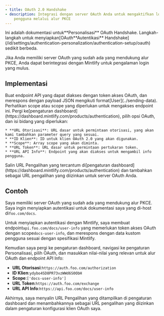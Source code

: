 ```yaml
---
- title: OAuth 2.0 Handshake
- description: Integrasi dengan server OAuth Anda untuk mengaktifkan login
    pengguna melalui alur PKCE
---
```


<Info>
  Ini adalah dokumentasi untuk**Personalisasi** OAuth Handshake. Langkah-langkah untuk menyiapkan[OAuth**Autentikasi** Handshake](/id/settings/authentication-personalization/authentication-setup/oauth) sedikit berbeda.
</Info>

Jika Anda memiliki server OAuth yang sudah ada yang mendukung alur PKCE, Anda dapat berintegrasi dengan Mintlify untuk pengalaman login yang mulus.

## Implementasi

<Steps>
  <Step title="Buat API Info Anda">
    Buat endpoint API yang dapat diakses dengan token akses OAuth, dan merespons dengan payload JSON mengikuti format[User](../sending-data). Perhatikan scope atau scope yang diperlukan untuk mengakses endpoint ini.
  </Step>

  <Step title="Konfigurasi pengaturan Personalisasi Anda">
    Pergi ke[pengaturan dashboard](https://dashboard.mintlify.com/products/authentication), pilih opsi OAuth, dan isi bidang yang diperlukan:

    * **URL Otorisasi**: URL dasar untuk permintaan otorisasi, yang akan kami tambahkan parameter query yang sesuai.
    * **ID Klien**: ID untuk klien OAuth 2.0 yang akan digunakan.
    * **Scope**: Array scope yang akan diminta.
    * **URL Token**: URL dasar untuk permintaan pertukaran token.
    * **URL API Info**: Endpoint yang akan diakses untuk mengambil info pengguna.
  </Step>

  <Step title="Konfigurasi klien OAuth Anda">
    Salin URL Pengalihan yang tercantum di[pengaturan dashboard](https://dashboard.mintlify.com/products/authentication) dan tambahkan sebagai URL pengalihan yang diizinkan untuk server OAuth Anda.
  </Step>
</Steps>

## Contoh

Saya memiliki server OAuth yang sudah ada yang mendukung alur PKCE. Saya ingin menyiapkan autentikasi untuk dokumentasi saya yang di-host di`foo.com/docs`.

Untuk menyiapkan autentikasi dengan Mintlify, saya membuat endpoint`api.foo.com/docs/user-info` yang memerlukan token akses OAuth dengan scope`docs-user-info`, dan merespons dengan data kustom pengguna sesuai dengan spesifikasi Mintlify.

Kemudian saya pergi ke pengaturan dashboard, navigasi ke pengaturan Personalisasi, pilih OAuth, dan masukkan nilai-nilai yang relevan untuk alur OAuth dan endpoint API Info:

* **URL Otorisasi**:`https://auth.foo.com/authorization`
* **ID Klien**:`ydybo4SD8PR73vzWWd6S0ObH`
* **Scope**:`['docs-user-info']`
* **URL Token**:`https://auth.foo.com/exchange`
* **URL API Info**:`https://api.foo.com/docs/user-info`

Akhirnya, saya menyalin URL Pengalihan yang ditampilkan di pengaturan dashboard dan menambahkannya sebagai URL pengalihan yang diizinkan dalam pengaturan konfigurasi klien OAuth saya.
